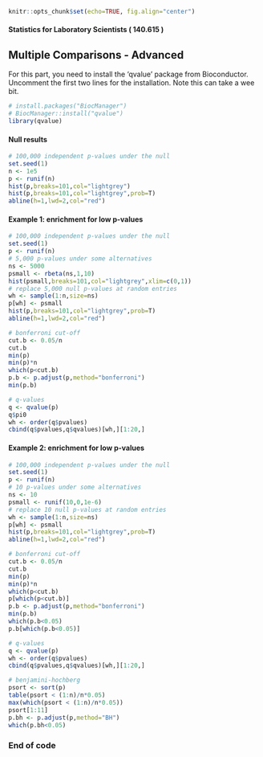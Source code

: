 ```r
knitr::opts_chunk$set(echo=TRUE, fig.align="center")
```

#### Statistics for Laboratory Scientists ( 140.615 )

## Multiple Comparisons - Advanced

For this part, you need to install the 'qvalue' package from Bioconductor. Uncomment the first two lines for the installation. Note this can take a wee bit.

```r
# install.packages("BiocManager")
# BiocManager::install("qvalue")
library(qvalue)
```

#### Null results

```r
# 100,000 independent p-values under the null
set.seed(1)
n <- 1e5
p <- runif(n)
hist(p,breaks=101,col="lightgrey")
hist(p,breaks=101,col="lightgrey",prob=T)
abline(h=1,lwd=2,col="red")
```

#### Example 1: enrichment for low p-values

```r
# 100,000 independent p-values under the null
set.seed(1)
p <- runif(n)
# 5,000 p-values under some alternatives
ns <- 5000
psmall <- rbeta(ns,1,10)
hist(psmall,breaks=101,col="lightgrey",xlim=c(0,1))
# replace 5,000 null p-values at random entries
wh <- sample(1:n,size=ns)
p[wh] <- psmall
hist(p,breaks=101,col="lightgrey",prob=T)
abline(h=1,lwd=2,col="red")

# bonferroni cut-off
cut.b <- 0.05/n 
cut.b
min(p)
min(p)*n
which(p<cut.b)
p.b <- p.adjust(p,method="bonferroni")
min(p.b)

# q-values
q <- qvalue(p)
q$pi0
wh <- order(q$pvalues)
cbind(q$pvalues,q$qvalues)[wh,][1:20,]
```

#### Example 2: enrichment for low p-values

```r
# 100,000 independent p-values under the null
set.seed(1)
p <- runif(n)
# 10 p-values under some alternatives
ns <- 10
psmall <- runif(10,0,1e-6)
# replace 10 null p-values at random entries
wh <- sample(1:n,size=ns)
p[wh] <- psmall
hist(p,breaks=101,col="lightgrey",prob=T)
abline(h=1,lwd=2,col="red")

# bonferroni cut-off
cut.b <- 0.05/n 
cut.b
min(p)
min(p)*n
which(p<cut.b)
p[which(p<cut.b)]
p.b <- p.adjust(p,method="bonferroni")
min(p.b)
which(p.b<0.05)
p.b[which(p.b<0.05)]

# q-values
q <- qvalue(p)
wh <- order(q$pvalues)
cbind(q$pvalues,q$qvalues)[wh,][1:20,]

# benjamini-hochberg
psort <- sort(p)
table(psort < (1:n)/n*0.05)
max(which(psort < (1:n)/n*0.05))
psort[1:11]
p.bh <- p.adjust(p,method="BH")
which(p.bh<0.05)
```

### End of code

